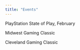 ```yaml
---
title: "Events"
---
```


PlayStation State of Play, February

Midwest Gaming Classic

Cleveland Gaming Classic
